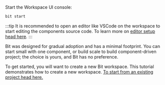 Start the Workspace UI console:

```bash
bit start
```

:::tip
It is recommended to open an editor like VSCode on the workspace to start editing the components source code. To learn more on [editor setup head here](/docs/getting-started/installing-bit/editor-setup).
:::

Bit was designed for gradual adoption and has a minimal footprint. You can start small with one component, or build scale to build component-driven project; the choice is yours, and Bit has no preference.
<!-- Bit will also work alongside the development tools and technologies you already use, so you can continue to use the tech stack you know and love, and add Bit into the mix. -->

To get started, you will want to create a new Bit workspace. This tutorial demonstrates how to create a new workspace. [To start from an existing project head here.](/docs/getting-started/installing-bit/add-to-existing-project)

<!-- 
Bit was designed for gradual adoption and has a minimal footprint. Since components are isolated, Bit can easily co-exist next to other development tools,
across different projects. This tutorial demonstrates creating a new workspace, to [start from an existing project head here](/docs/getting-started/installing-bit/add-to-existing-project).

Learn more about [Workspaces](/workspace/overview) in depth.
 -->
